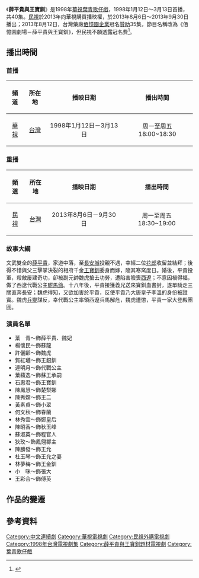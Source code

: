 {{other uses|薛平貴與王寶釧}}
{{電視節目信息框
| 名稱 = 薛平貴與王寶釧
| 類型 = 
| 導演 = 
| 導播 = 
| 編劇 = 
| 演出 = 
| 製作人 = 
| 標語 = 
| 國家 = {{ROC-TW}}
| 語言 = [[台語|台語]]
| 集數 = 40集
| 每集長 = 
| 製作單位 = 
| 電視台 = [[華視|華視]]
| 播出國家 = {{TWN}}
| 開始 = 1998年1月12日
| 結束 = 3月13日
| 官方網站 = 
}}
《'''薛平貴與王寶釧'''》是1998年[[華視|華視]][[葉青_(臺灣)|葉青]][[歌仔戲|歌仔戲]]，1998年1月12日～3月13日首播，共40集。[[民視|民視]]於2013年向華視購買播映權，於2013年8月6日～2013年9月30日播出；2013年8月12日，台灣藥廠[[佰憶園企業|佰憶園企業]]冠名[[贊助|贊助]]35集，節目名稱改為《佰憶園劇場－薛平貴與王寶釧》，但民視不願透露冠名費<ref>{{cite news|language=zh-tw|author=林淑娟|url=http://www.chinatimes.com/newspapers/20130815000713-260112|title=民視購15年前歌仔戲 吸藥廠冠名金|work=|publisher=[[中國時報|中國時報]]|pages=|date=2013-08-15|accessdate=2014-01-16|archive-date=2014-01-16|archive-url=https://web.archive.org/web/20140116182116/http://www.chinatimes.com/newspapers/20130815000713-260112|dead-url=no}}</ref>。

==播出時間==
{{Note24hUTC+8}}
===首播===
{| class="wikitable" 
|- 
!頻道||所在地||播映日期||播出時間
|- 
|<center>[[中華電視公司|華視]]||<center>[[台灣|台灣]]|| <center>1998年1月12日－3月13日||<center>周一至周五18:00~18:30
|}

===重播=== 
{| class="wikitable" 
|- 
!頻道||所在地||播映日期||播出時間
|- 
|<center>[[民間全民電視公司|民視]]||<center>[[台灣|台灣]]|| <center>2013年8月6日－9月30日||<center>周一至周五18:30~19:00
|}

===故事大綱===
文武雙全的[[薛平貴|薛平貴]]，家道中落，至[[长安|長安城]]投親不遇，幸經二位[[花郎|花郎]]收留並結拜；後得不惜與父三擊掌決裂的相府千金[[王寶釧|王寶釧]]委身而嫁，隨其寒窯度日。婚後，平貴投軍，殺敵屢建奇功，卻被副元帥魏虎搶去功勞，遭陷害險喪[[西遼|西遼]]；不意因禍得福，做了西遼代戰公主[[驸马|駙馬爺]]。十八年後，平貴接獲義兄送來寶釧血書封，遂單騎走三關直奔長安；魏虎得知，又欲加害於平貴，反使平貴乃大唐皇子李溫的身份被證實。魏虎[[兵變|兵變]]謀反，幸代戰公主率領西遼兵馬解危，魏虎遭懲，平貴一家大登殿團圓。

===演員名單===
*葉　青～飾薛平貴、魏妃
*楊懷民～飾蘇龍
*許儷齡～飾魏虎
*賀紅璉～飾王銀釧
*連明月～飾代戰公主
*葉蘋逸～飾蘇王承嗣
*石惠君～飾王寶釧　　
*陳鳳慧～飾楚梨娜
*陳秀嫦～飾王二　　　
*黃素貞～飾小翠
*何文秋～飾春蘭
*林秀雲～飾鄭皇后　　　
*陳昭香～飾秋玉峰
*蘇淑英～飾程官人　　　
*狄玫～飾鳳翎郡主
*陳勝發～飾王允　　　
*杜玉琴～飾王允之妻
*林夢梅～飾王金釧　　
*小　咪～飾張大
*王彩合～飾傅英

== 作品的變遷 ==
{{電視節目的變遷
|電視台={{flagicon|ROC}}[[華視|華視]]
|播放檔次=週一至週五18:00～18:30
|節目名稱=薛平貴與王寶釧<br>(1998年1月12日-3月13日)
|上一節目=[[英雄阿爸|英雄阿爸]]<br>(1997年11月12日-1998年1月9日)
|下一節目=[[神仙一個半|神仙一個半]]<br>(1998年3月16日-1998年5月8日)
}}
{{電視節目的變遷
|電視台={{flagicon|ROC}}[[民視無線台|民視無線台]]
|播放檔次=週一至週五18:30～19:00
|節目名稱= 薛平貴與王寶釧<br>(2013年8月6日-9月30日)
|上一節目=[[天龍傳奇|天龍傳奇]]<BR>(2013年4月16日-8月5日)
|下一節目=[[陳三五娘_(葉青歌仔戲)|陳三五娘]]<br>(2013年10月1日-11月25日)
}}

== 參考資料 ==
{{reflist}}
{{民視六點半檔}}
{{台灣古裝/年代/武俠電視劇}}
[[Category:中文連續劇|Category:中文連續劇]]
[[Category:華視電視劇|Category:華視電視劇]]
[[Category:民視外購電視劇|Category:民視外購電視劇]]
[[Category:1998年台灣電視劇集|Category:1998年台灣電視劇集]]
[[Category:薛平貴與王寶釧題材電視劇|Category:薛平貴與王寶釧題材電視劇]]
[[Category:葉青歌仔戲|Category:葉青歌仔戲]]